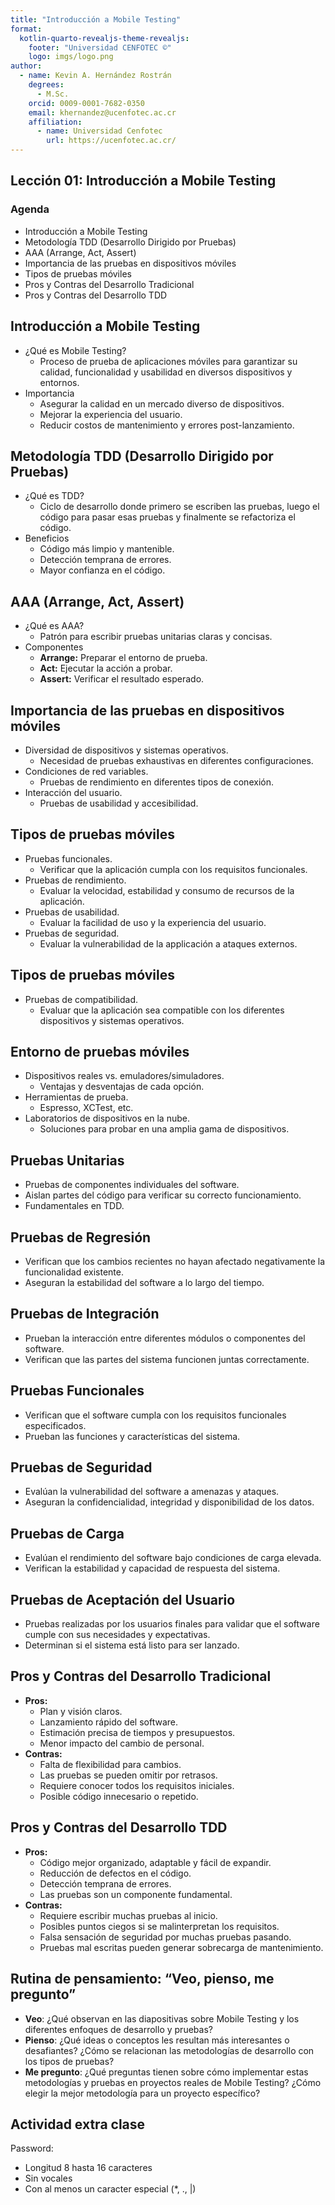 ```yaml
---
title: "Introducción a Mobile Testing"
format:
  kotlin-quarto-revealjs-theme-revealjs:
    footer: "Universidad CENFOTEC ©"
    logo: imgs/logo.png
author:
  - name: Kevin A. Hernández Rostrán
    degrees:
      - M.Sc.
    orcid: 0009-0001-7682-0350
    email: khernandez@ucenfotec.ac.cr
    affiliation:
      - name: Universidad Cenfotec
        url: https://ucenfotec.ac.cr/
---
```


## Lección 01: Introducción a Mobile Testing

### Agenda

*   Introducción a Mobile Testing
*   Metodología TDD (Desarrollo Dirigido por Pruebas)
*   AAA (Arrange, Act, Assert)
*   Importancia de las pruebas en dispositivos móviles
*   Tipos de pruebas móviles
*   Pros y Contras del Desarrollo Tradicional
*   Pros y Contras del Desarrollo TDD

## Introducción a Mobile Testing

*   ¿Qué es Mobile Testing?
    *   Proceso de prueba de aplicaciones móviles para garantizar su calidad, funcionalidad y usabilidad en diversos dispositivos y entornos.
*   Importancia
    *   Asegurar la calidad en un mercado diverso de dispositivos.
    *   Mejorar la experiencia del usuario.
    *   Reducir costos de mantenimiento y errores post-lanzamiento.

## Metodología TDD (Desarrollo Dirigido por Pruebas)

*   ¿Qué es TDD?
    *   Ciclo de desarrollo donde primero se escriben las pruebas, luego el código para pasar esas pruebas y finalmente se refactoriza el código.
*   Beneficios
    *   Código más limpio y mantenible.
    *   Detección temprana de errores.
    *   Mayor confianza en el código.

## AAA (Arrange, Act, Assert)

*   ¿Qué es AAA?
    *   Patrón para escribir pruebas unitarias claras y concisas.
*   Componentes
    *   **Arrange:** Preparar el entorno de prueba.
    *   **Act:** Ejecutar la acción a probar.
    *   **Assert:** Verificar el resultado esperado.

## Importancia de las pruebas en dispositivos móviles

*   Diversidad de dispositivos y sistemas operativos.
    *   Necesidad de pruebas exhaustivas en diferentes configuraciones.
*   Condiciones de red variables.
    *   Pruebas de rendimiento en diferentes tipos de conexión.
*   Interacción del usuario.
    *   Pruebas de usabilidad y accesibilidad.

## Tipos de pruebas móviles

*   Pruebas funcionales.
    *   Verificar que la aplicación cumpla con los requisitos funcionales.
*   Pruebas de rendimiento.
    *   Evaluar la velocidad, estabilidad y consumo de recursos de la aplicación.
*   Pruebas de usabilidad.
    *   Evaluar la facilidad de uso y la experiencia del usuario.
*   Pruebas de seguridad.
    *   Evaluar la vulnerabilidad de la applicación a ataques externos.

## Tipos de pruebas móviles

*   Pruebas de compatibilidad.
    *   Evaluar que la aplicación sea compatible con los diferentes dispositivos y sistemas operativos.

## Entorno de pruebas móviles

*   Dispositivos reales vs. emuladores/simuladores.
    *   Ventajas y desventajas de cada opción.
*   Herramientas de prueba.
    *   Espresso, XCTest, etc.
*   Laboratorios de dispositivos en la nube.
    *   Soluciones para probar en una amplia gama de dispositivos.


## Pruebas Unitarias

*   Pruebas de componentes individuales del software.
*   Aislan partes del código para verificar su correcto funcionamiento.
*   Fundamentales en TDD.

## Pruebas de Regresión

*   Verifican que los cambios recientes no hayan afectado negativamente la funcionalidad existente.
*   Aseguran la estabilidad del software a lo largo del tiempo.

## Pruebas de Integración

*   Prueban la interacción entre diferentes módulos o componentes del software.
*   Verifican que las partes del sistema funcionen juntas correctamente.

## Pruebas Funcionales

*   Verifican que el software cumpla con los requisitos funcionales especificados.
*   Prueban las funciones y características del sistema.

## Pruebas de Seguridad

*   Evalúan la vulnerabilidad del software a amenazas y ataques.
*   Aseguran la confidencialidad, integridad y disponibilidad de los datos.

## Pruebas de Carga

*   Evalúan el rendimiento del software bajo condiciones de carga elevada.
*   Verifican la estabilidad y capacidad de respuesta del sistema.

## Pruebas de Aceptación del Usuario

*   Pruebas realizadas por los usuarios finales para validar que el software cumple con sus necesidades y expectativas.
*   Determinan si el sistema está listo para ser lanzado.

## Pros y Contras del Desarrollo Tradicional

*   **Pros:**
    *   Plan y visión claros.
    *   Lanzamiento rápido del software.
    *   Estimación precisa de tiempos y presupuestos.
    *   Menor impacto del cambio de personal.
*   **Contras:**
    *   Falta de flexibilidad para cambios.
    *   Las pruebas se pueden omitir por retrasos.
    *   Requiere conocer todos los requisitos iniciales.
    *   Posible código innecesario o repetido.

## Pros y Contras del Desarrollo TDD

*   **Pros:**
    *   Código mejor organizado, adaptable y fácil de expandir.
    *   Reducción de defectos en el código.
    *   Detección temprana de errores.
    *   Las pruebas son un componente fundamental.
*   **Contras:**
    *   Requiere escribir muchas pruebas al inicio.
    *   Posibles puntos ciegos si se malinterpretan los requisitos.
    *   Falsa sensación de seguridad por muchas pruebas pasando.
    *   Pruebas mal escritas pueden generar sobrecarga de mantenimiento.

## Rutina de pensamiento: "Veo, pienso, me pregunto"

*   **Veo**: ¿Qué observan en las diapositivas sobre Mobile Testing y los diferentes enfoques de desarrollo y pruebas?
*   **Pienso**: ¿Qué ideas o conceptos les resultan más interesantes o desafiantes? ¿Cómo se relacionan las metodologías de desarrollo con los tipos de pruebas?
*   **Me pregunto**: ¿Qué preguntas tienen sobre cómo implementar estas metodologías y pruebas en proyectos reales de Mobile Testing? ¿Cómo elegir la mejor metodología para un proyecto específico?

## Actividad extra clase

Password:

- Longitud 8 hasta 16 caracteres
- Sin vocales
- Con al menos un caracter especial (*, ., |)
